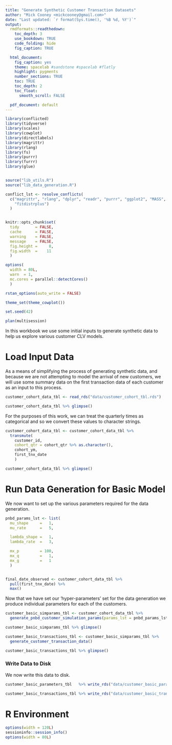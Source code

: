 ```yaml
---
title: "Generate Synthetic Customer Transaction Datasets"
author: "Mick Cooney <mickcooney@gmail.com>"
date: "Last updated: `r format(Sys.time(), '%B %d, %Y')`"
output:
  rmdformats::readthedown:
    toc_depth: 3
    use_bookdown: TRUE
    code_folding: hide
    fig_caption: TRUE

  html_document:
    fig_caption: yes
    theme: spacelab #sandstone #spacelab #flatly
    highlight: pygments
    number_sections: TRUE
    toc: TRUE
    toc_depth: 2
    toc_float:
      smooth_scroll: FALSE

  pdf_document: default
---
```



```r
library(conflicted)
library(tidyverse)
library(scales)
library(cowplot)
library(directlabels)
library(magrittr)
library(rlang)
library(fs)
library(purrr)
library(furrr)
library(glue)


source("lib_utils.R")
source("lib_data_generation.R")

conflict_lst <- resolve_conflicts(
  c("magrittr", "rlang", "dplyr", "readr", "purrr", "ggplot2", "MASS",
    "fitdistrplus")
  )


knitr::opts_chunk$set(
  tidy       = FALSE,
  cache      = FALSE,
  warning    = FALSE,
  message    = FALSE,
  fig.height =     8,
  fig.width  =    11
  )

options(
  width = 80L,
  warn  = 1,
  mc.cores = parallel::detectCores()
  )

rstan_options(auto_write = FALSE)

theme_set(theme_cowplot())

set.seed(42)

plan(multisession)
```


In this workbook we use some initial inputs to generate synthetic data to help
us explore various customer CLV  models.


# Load Input Data

As a means of simplifying the process of generating synthetic data, and 
because we are not attempting to model the arrival of new customers, we will
use some summary data on the first transaction data of each customer as an
input to this process.

```r
customer_cohort_data_tbl <- read_rds("data/customer_cohort_tbl.rds")

customer_cohort_data_tbl %>% glimpse()
```

For the purposes of this work, we can treat the quarterly times as categorical
and so we convert these values to character strings.

```r
customer_cohort_data_tbl <- customer_cohort_data_tbl %>%
  transmute(
    customer_id,
    cohort_qtr = cohort_qtr %>% as.character(),
    cohort_ym,
    first_tnx_date
    )

customer_cohort_data_tbl %>% glimpse()
```


# Run Data Generation for Basic Model

We now want to set up the various parameters required for the data generation.

```r
pnbd_params_lst <- list(
  mu_shape     =   1,
  mu_rate      =   5,

  lambda_shape =   1,
  lambda_rate  =   3,

  mx_p         = 100,
  mx_q         =   1,
  mx_g         =   1
  )


final_date_observed <- customer_cohort_data_tbl %>%
  pull(first_tnx_date) %>%
  max()
```


Now that we have set our 'hyper-parameters' set for the data generation we
produce individual parameters for each of the customers.

```r
customer_basic_simparams_tbl <- customer_cohort_data_tbl %>%
  generate_pnbd_customer_simulation_params(params_lst = pnbd_params_lst)

customer_basic_simparams_tbl %>% glimpse()

customer_basic_transactions_tbl <- customer_basic_simparams_tbl %>%
  generate_customer_transaction_data()

customer_basic_transactions_tbl %>% glimpse()
```


### Write Data to Disk

We now write this data to disk.

```r
customer_basic_parameters_tbl   %>% write_rds("data/customer_basic_parameters_tbl.rds")

customer_basic_transactions_tbl %>% write_rds("data/customer_basic_transactions_tbl.rds")
```














# R Environment

```r
options(width = 120L)
sessioninfo::session_info()
options(width = 80L)
```
